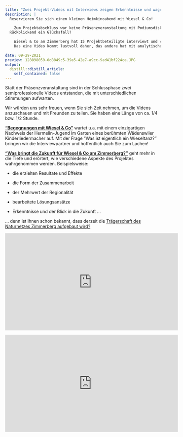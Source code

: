 ```yaml
---
title: "Zwei Projekt-Videos mit Interviews zeigen Erkenntnisse und wagen Ausblick"
description: |
  Reservieren Sie sich einen kleinen Heimkinoabend mit Wiesel & Co!

    Zum Projektabschluss war keine Präsenzveranstaltung mit Podiumsdiskussion möglich.
  Rückblickend ein Glücksfall?
  
    Wiesel & Co am Zimmerberg hat 15 Projektbeteiligte interviewt und viele tolle Kurzvideos und Bilder aus dem Archiv zu sehenswerten Kurzfilmen zusammengestellt.
    Das eine Video kommt lustvoll daher, das andere hat mit analytischen und visionären Inhalten mehr Tiefgang.
    
date: 09-29-2021
preview: 128898050-0d8849c5-39a5-42e7-a9cc-9ad41bf224ca.JPG
output:
  distill::distill_article:
    self_contained: false
---
```


Statt der Präsenzveranstaltung sind in der Schlussphase zwei semiprofessionelle Videos entstanden, die mit unterschiedlichen Stimmungen aufwarten. 

Wir würden uns sehr freuen, wenn Sie sich Zeit nehmen, um die Videos anzuschauen und mit Freunden zu teilen. Sie haben eine Länge von ca. 1/4 bzw. 1/2 Stunde.

<a href="https://youtu.be/pTPi_3vr2hk" target="_blank">**"Begegnungen mit Wiesel & Co"**</a> wartet u.a. mit einem einzigartigen Nachweis der Hermelin-Jugend im Garten eines berühmten Wädenswiler Kinderliedermacher auf. Mit der Frage "Was ist eigentlich ein Wieseltanz?" bringen wir die Interviewpartner und hoffentlich auch Sie zum Lachen!

<a href="https://youtu.be/1ET_8utQuwk" target="_blank">**"Was bringt die Zukunft für Wiesel & Co am Zimmerberg?"**</a> geht mehr in die Tiefe und erörtert, wie verschiedene Aspekte des Projektes wahrgenommen werden. 
  Beispielsweise: 

  - die erzielten Resultate und Effekte

  - die Form der Zusammenarbeit

  - der Mehrwert der Regionalität

  - bearbeitete Lösungsansätze

  - Erkenntnisse und der Blick in die Zukunft ...

... denn ist Ihnen schon bekannt, dass derzeit die [Trägerschaft des Naturnetzes Zimmerberg aufgebaut wird?](/news/2021-08-11-das-ende-vom-anfang-naturnetz-zimmerberg-wird-aufgebaut.html) 


<iframe width="560" height="315" src="https://www.youtube.com/embed/pTPi_3vr2hk" title="YouTube video player" frameborder="0" allow="accelerometer; autoplay; clipboard-write; encrypted-media; gyroscope; picture-in-picture" allowfullscreen></iframe>

  <iframe width="560" height="315" src="https://www.youtube.com/embed/1ET_8utQuwk" title="YouTube video player" frameborder="0" allow="accelerometer; autoplay; clipboard-write; encrypted-media; gyroscope; picture-in-picture" allowfullscreen></iframe>

  

